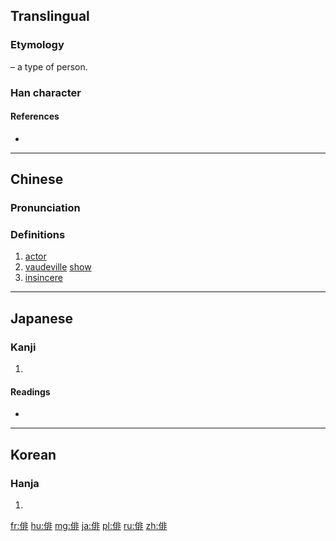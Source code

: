 ==Translingual==
===Etymology===
{{Han compound|人|alt1=亻|t1=person|非|ls=psc|c1=s|c2=p}} – a type of person.

===Han character===
{{Han char|rn=9|rad=人|as=08|sn=10|four=2121<sub>1</sub>|canj=人中一卜 (OLMY)|ids=⿰[[亻]][[非]]}}

====References====
* {{Han ref|kx=0106.100|dkj=00726|dj=0226.050|hdz=10174.030|uh=4FF3|ud=20467|bh=ADD6|bd=44502}}

----

==Chinese==
{{zh-forms}}

===Pronunciation===
{{zh-pron
|m=pái
|c=paai4
|mc=y
|oc=y
|ma=
|cat=n,a
}}

===Definitions===
{{zh-hanzi}}

# [[actor]]
# [[vaudeville]] [[show]]
# [[insincere]]

----

==Japanese==

===Kanji===
{{ja-kanji|grade=6|rs=人08}}

# {{defn|lang=ja|sort=人08}}

====Readings====
* {{ja-readings|goon=[[べ]] (be)|kanon=[[はい]] (hai)|kun=[[わざおぎ]] (wazaogi)}}

----

==Korean==

===Hanja===
{{ko-hanja|hangeul=배|rv=bae|mr=pae}}

# {{defn|lang=ko|sort=人08}}

[[fr:俳]]
[[hu:俳]]
[[mg:俳]]
[[ja:俳]]
[[pl:俳]]
[[ru:俳]]
[[zh:俳]]